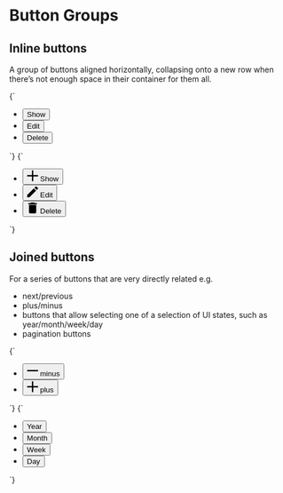 
<Meta title="Components/button-groups" />

# Button Groups

## Inline buttons

A group of buttons aligned horizontally, collapsing onto a new row when there’s not enough space in their container for them all.

<Canvas isColumn>
  <Story name="Inline buttons">
    {`
      <ul class="o-list-reset l-flex l-flex--wrap l-items-center">
        <li class="u-margin-xs--right">
          <button class="o-button u-h6" type="button">Show</button>
        </li>
        <li class="u-margin-xs--right">
          <button class="o-button u-h6" type="button">Edit</button>
        </li>
        <li class="u-margin-xs--right">
          <button class="o-button o-button--danger u-h6" type="button">Delete</button>
        </li>
      </ul>
    `}
  </Story>
  <Story name="Inline buttons with icons">
    {`
      <ul class="o-list-reset l-flex l-flex--wrap l-items-center">
        <li class="u-margin-xs--right">
          <button class="o-button u-h6" type="button">
            <svg class="o-button__icon o-icon o-icon-m" viewBox="0 0 100 100" width="20" height="20" xmlns="http://www.w3.org/2000/svg" role="img" aria-hidden="true">
              <path d="m55.94 1.03v43h43v12h-43v43h-12v-43h-43v-12h43v-43z" fill-rule="evenodd"/>
            </svg>
            <span class="o-button__label">Show</span>
          </button>
        </li>
        <li class="u-margin-xs--right">
          <button class="o-button u-h6" type="button">
            <svg class="o-button__icon o-icon o-icon-m" width="20" height="20" xmlns="http://www.w3.org/2000/svg" viewBox="0 0 100 100" role="img" aria-hidden="true">
              <path d="M97.41,23a5.43,5.43,0,0,0,0-7.68L84.67,2.59a5.43,5.43,0,0,0-7.68,0l-10,10L87.39,33M1,78.59V99H21.41L81.62,38.74,61.21,18.32Z"/>
            </svg>
            <span class="o-button__label">Edit</span>
          </button>
        </li>
        <li class="u-margin-xs--right">
          <button class="o-button o-button--danger u-h6" type="button">
            <svg class="o-button__icon o-icon o-icon--m" width="20" height="20" xmlns="http://www.w3.org/2000/svg" viewBox="0 0 100 100" role="img" aria-hidden="true">
              <path d="M88.11,6.44h-19L63.61,1H36.39L30.94,6.44h-19V17.33H88.11M17.33,88.11A10.92,10.92,0,0,0,28.22,99H71.78A10.92,10.92,0,0,0,82.67,88.11V22.78H17.33Z"/>
            </svg>
            <span class="o-button__label">Delete</span>
          </button>
        </li>
      </ul>
    `}
  </Story>
</Canvas>

## Joined buttons

For a series of buttons that are very directly related e.g.

- next/previous
- plus/minus
- buttons that allow selecting one of a selection of UI states, such as year/month/week/day
- pagination buttons

<Canvas>
  <Story name="Joined buttons - icons">
    {`
      <ul class="o-list-reset l-flex l-flex--inline l-items-center o-button--grouped-container">
        <li>
          <button class="o-button o-button--icon o-button--grouped o-button--grouped__first" type="button">
            <svg class="o-button__icon o-icon o-icon--m" viewBox="0 0 100 100" width="20" height="20" xmlns="http://www.w3.org/2000/svg" role="img" aria-hidden="true">
              <path d="M99,44V56H1V44Z" fill-rule="evenodd"/>
            </svg>
            <span class="u-sr-only">minus</span>
          </button>
        </li>
        <li>
          <button class="o-button o-button--icon o-button--grouped o-button--grouped__last" type="button">
            <svg class="o-button__icon o-icon o-icon--m" viewBox="0 0 100 100" width="20" height="20" xmlns="http://www.w3.org/2000/svg" role="img" aria-hidden="true">
              <path d="m55.94 1.03v43h43v12h-43v43h-12v-43h-43v-12h43v-43z" fill-rule="evenodd"/>
            </svg>
            <span class="u-sr-only">plus</span>
          </button>
        </li>
      </ul>
    `}
  </Story>
</Canvas>

<Canvas>
  <Story name="Joined buttons - text">
    {`
      <ul class="o-list-reset l-flex l-flex--inline l-items-center o-button--grouped-container">
        <li>
          <button class="o-button o-button--grouped o-button--grouped__first u-h6" type="button">
            Year
          </button>
        </li>
        <li>
          <button class="o-button o-button--grouped u-h6" type="button">
            Month
          </button>
        </li>
        <li>
          <button class="o-button o-button--grouped u-h6" type="button">
            Week
          </button>
        </li>
        <li>
          <button class="o-button o-button--grouped o-button--grouped__last u-h6" type="button" aria-pressed="true">
            Day
          </button>
        </li>
      </ul>
    `}
  </Story>
</Canvas>
